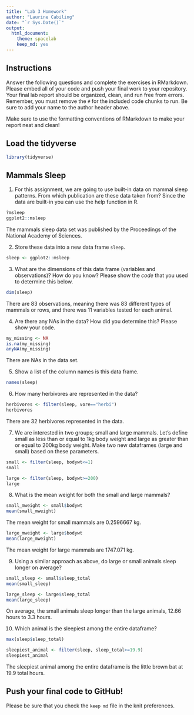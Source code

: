 ```yaml
---
title: "Lab 3 Homework"
author: "Laurine Cabiling"
date: "`r Sys.Date()`"
output:
  html_document: 
    theme: spacelab
    keep_md: yes
---
```


## Instructions
Answer the following questions and complete the exercises in RMarkdown. Please embed all of your code and push your final work to your repository. Your final lab report should be organized, clean, and run free from errors. Remember, you must remove the `#` for the included code chunks to run. Be sure to add your name to the author header above.  

Make sure to use the formatting conventions of RMarkdown to make your report neat and clean!  

## Load the tidyverse
```r
library(tidyverse)
```

## Mammals Sleep
1. For this assignment, we are going to use built-in data on mammal sleep patterns. From which publication are these data taken from? Since the data are built-in you can use the help function in R.
```r
?msleep
ggplot2::msleep
```
The mammals sleep data set was published by the Proceedings of the National Academy of Sciences. 

2. Store these data into a new data frame `sleep`.
```r
sleep <- ggplot2::msleep
```

3. What are the dimensions of this data frame (variables and observations)? How do you know? Please show the *code* that you used to determine this below.  
```r
dim(sleep)
```
There are 83 observations, meaning there was 83 different types of mammals or rows, and there was 11 variables tested for each animal.  

4. Are there any NAs in the data? How did you determine this? Please show your code.  
```r
my_missing <- NA
is.na(my_missing)
anyNA(my_missing)
```
There are NAs in the data set.

5. Show a list of the column names is this data frame.
```r
names(sleep)
```

6. How many herbivores are represented in the data?  
```r
herbivores <- filter(sleep, vore=="herbi")
herbivores
```
There are 32 herbivores represented in the data. 

7. We are interested in two groups; small and large mammals. Let's define small as less than or equal to 1kg body weight and large as greater than or equal to 200kg body weight. Make two new dataframes (large and small) based on these parameters.
```r
small <- filter(sleep, bodywt<=1)
small
```

```r
large <- filter(sleep, bodywt>=200)
large
```

8. What is the mean weight for both the small and large mammals?
```r
small_mweight <- small$bodywt
mean(small_mweight)
```
The mean weight for small mammals are 0.2596667 kg.

```r
large_mweight <- large$bodywt
mean(large_mweight)
```
The mean weight for large mammals are 1747.071 kg.

9. Using a similar approach as above, do large or small animals sleep longer on average?  
```r
small_sleep <- small$sleep_total
mean(small_sleep)
```

```r
large_sleep <- large$sleep_total
mean(large_sleep)
```
On average, the small animals sleep longer than the large animals, 12.66 hours to 3.3 hours. 

10. Which animal is the sleepiest among the entire dataframe?
```r
max(sleep$sleep_total) 
```

```r
sleepiest_animal <- filter(sleep, sleep_total>=19.9)
sleepiest_animal
```
The sleepiest animal among the entire dataframe is the little brown bat at 19.9 total hours. 

## Push your final code to GitHub!
Please be sure that you check the `keep md` file in the knit preferences.   